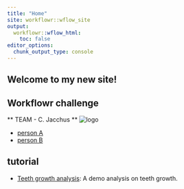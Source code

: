 ```yaml
---
title: "Home"
site: workflowr::wflow_site
output:
  workflowr::wflow_html:
    toc: false
editor_options:
  chunk_output_type: console
---
```


## Welcome to my new site!


## Workflowr challenge

** TEAM - C. Jacchus ** 
![logo](../data/Callithrix_jacchus.png)

* [person A](http://google.com) 
* [person B](http://theverge.com)

## tutorial 
* [Teeth growth analysis](teeth.html): A demo analysis on teeth growth.
